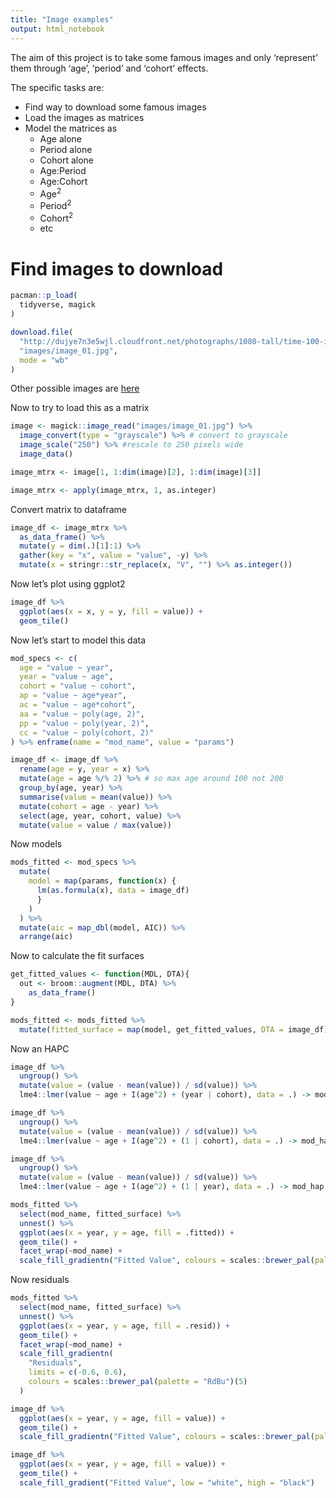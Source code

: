 ```yaml
---
title: "Image examples"
output: html_notebook
---
```


The aim of this project is to take some famous images and only 'represent' them through 'age', 'period' and 'cohort' effects.

The specific tasks are: 

* Find way to download some famous images
* Load the images as matrices
* Model the matrices as
    * Age alone
    * Period alone
    * Cohort alone
    * Age:Period
    * Age:Cohort
    * Age^2^
    * Period^2^
    * Cohort^2^
    * etc

# Find images to download 



```r
pacman::p_load(
  tidyverse, magick
)
```


```r
download.file(
  "http://dujye7n3e5wjl.cloudfront.net/photographs/1080-tall/time-100-influential-photos-lunch-atop-skyscraper-19.jpg",
  "images/image_01.jpg",
  mode = "wb"
)

```

Other possible images are [here](http://100photos.time.com/)


Now to try to load this as a matrix 

```r
image <- magick::image_read("images/image_01.jpg") %>% 
  image_convert(type = "grayscale") %>% # convert to grayscale
  image_scale("250") %>% #rescale to 250 pixels wide
  image_data()

image_mtrx <- image[1, 1:dim(image)[2], 1:dim(image)[3]]

image_mtrx <- apply(image_mtrx, 1, as.integer)


```


Convert matrix to dataframe

```r
image_df <- image_mtrx %>% 
  as_data_frame() %>% 
  mutate(y = dim(.)[1]:1) %>% 
  gather(key = "x", value = "value", -y) %>% 
  mutate(x = stringr::str_replace(x, "V", "") %>% as.integer()) 

```

Now let's plot using ggplot2

```r
image_df %>% 
  ggplot(aes(x = x, y = y, fill = value)) + 
  geom_tile()
```


Now let's start to model this data 

```r

mod_specs <- c(
  age = "value ~ year",
  year = "value ~ age", 
  cohort = "value ~ cohort",
  ap = "value ~ age*year",
  ac = "value ~ age*cohort",
  aa = "value ~ poly(age, 2)",
  pp = "value ~ poly(year, 2)",
  cc = "value ~ poly(cohort, 2)"
) %>% enframe(name = "mod_name", value = "params")

```

```r

image_df <- image_df %>% 
  rename(age = y, year = x) %>% 
  mutate(age = age %/% 2) %>% # so max age around 100 not 200
  group_by(age, year) %>% 
  summarise(value = mean(value)) %>%
  mutate(cohort = age - year) %>% 
  select(age, year, cohort, value) %>% 
  mutate(value = value / max(value))


```

Now models

```r

mods_fitted <- mod_specs %>% 
  mutate(
    model = map(params, function(x) {
      lm(as.formula(x), data = image_df)
      }
    )
  ) %>% 
  mutate(aic = map_dbl(model, AIC)) %>% 
  arrange(aic)


```

Now to calculate the fit surfaces  

```r

get_fitted_values <- function(MDL, DTA){
  out <- broom::augment(MDL, DTA) %>% 
    as_data_frame()
}

mods_fitted <- mods_fitted %>% 
  mutate(fitted_surface = map(model, get_fitted_values, DTA = image_df)) 

```

Now an HAPC 

```r
image_df %>% 
  ungroup() %>% 
  mutate(value = (value - mean(value)) / sd(value)) %>% 
  lme4::lmer(value ~ age + I(age^2) + (year | cohort), data = .) -> mod_hapc

image_df %>% 
  ungroup() %>% 
  mutate(value = (value - mean(value)) / sd(value)) %>% 
  lme4::lmer(value ~ age + I(age^2) + (1 | cohort), data = .) -> mod_hac

image_df %>% 
  ungroup() %>% 
  mutate(value = (value - mean(value)) / sd(value)) %>% 
  lme4::lmer(value ~ age + I(age^2) + (1 | year), data = .) -> mod_hap


```

```r
mods_fitted %>% 
  select(mod_name, fitted_surface) %>% 
  unnest() %>% 
  ggplot(aes(x = year, y = age, fill = .fitted)) + 
  geom_tile() + 
  facet_wrap(~mod_name) +
  scale_fill_gradientn("Fitted Value", colours = scales::brewer_pal(palette = "Paired")(12)) 

```


Now residuals

```r
mods_fitted %>% 
  select(mod_name, fitted_surface) %>% 
  unnest() %>% 
  ggplot(aes(x = year, y = age, fill = .resid)) + 
  geom_tile() + 
  facet_wrap(~mod_name) +
  scale_fill_gradientn(
    "Residuals", 
    limits = c(-0.6, 0.6),
    colours = scales::brewer_pal(palette = "RdBu")(5)
  )


```


```r
image_df %>% 
  ggplot(aes(x = year, y = age, fill = value)) +
  geom_tile() +
  scale_fill_gradientn("Fitted Value", colours = scales::brewer_pal(palette = "Paired")(12)) 

```

```r
image_df %>% 
  ggplot(aes(x = year, y = age, fill = value)) +
  geom_tile() +
  scale_fill_gradient("Fitted Value", low = "white", high = "black") 

```
